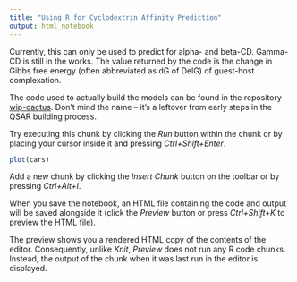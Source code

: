 ```yaml
---
title: "Using R for Cyclodextrin Affinity Prediction"
output: html_notebook
---
```


Currently, this can only be used to predict for alpha- and beta-CD. Gamma-CD is still in the works. The value returned by the code is the change in Gibbs free energy (often abbreviated as dG of DelG) of guest-host complexation. 

The code used to actually build the models can be found in the repository [wip-cactus](https://github.com/awqx/wip-cactus). Don't mind the name -- it's a leftover from early steps in the QSAR building process. 

Try executing this chunk by clicking the *Run* button within the chunk or by placing your cursor inside it and pressing *Ctrl+Shift+Enter*. 

```r
plot(cars)
```

Add a new chunk by clicking the *Insert Chunk* button on the toolbar or by pressing *Ctrl+Alt+I*.

When you save the notebook, an HTML file containing the code and output will be saved alongside it (click the *Preview* button or press *Ctrl+Shift+K* to preview the HTML file).

The preview shows you a rendered HTML copy of the contents of the editor. Consequently, unlike *Knit*, *Preview* does not run any R code chunks. Instead, the output of the chunk when it was last run in the editor is displayed.
